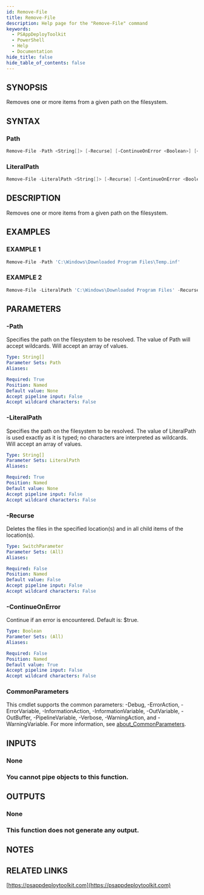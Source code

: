 ```yaml
---
id: Remove-File
title: Remove-File
description: Help page for the "Remove-File" command
keywords:
  - PSAppDeployToolkit
  - PowerShell
  - Help
  - Documentation
hide_title: false
hide_table_of_contents: false
---
```


## SYNOPSIS

Removes one or more items from a given path on the filesystem.

## SYNTAX

### Path

```powershell
Remove-File -Path <String[]> [-Recurse] [-ContinueOnError <Boolean>] [<CommonParameters>]
```

### LiteralPath

```powershell
Remove-File -LiteralPath <String[]> [-Recurse] [-ContinueOnError <Boolean>] [<CommonParameters>]
```

## DESCRIPTION

Removes one or more items from a given path on the filesystem.

## EXAMPLES

### EXAMPLE 1

```powershell
Remove-File -Path 'C:\Windows\Downloaded Program Files\Temp.inf'
```

### EXAMPLE 2

```powershell
Remove-File -LiteralPath 'C:\Windows\Downloaded Program Files' -Recurse
```

## PARAMETERS

### -Path

Specifies the path on the filesystem to be resolved.
The value of Path will accept wildcards.
Will accept an array of values.

```yaml
Type: String[]
Parameter Sets: Path
Aliases:

Required: True
Position: Named
Default value: None
Accept pipeline input: False
Accept wildcard characters: False
```

### -LiteralPath

Specifies the path on the filesystem to be resolved.
The value of LiteralPath is used exactly as it is typed; no characters are interpreted as wildcards.
Will accept an array of values.

```yaml
Type: String[]
Parameter Sets: LiteralPath
Aliases:

Required: True
Position: Named
Default value: None
Accept pipeline input: False
Accept wildcard characters: False
```

### -Recurse

Deletes the files in the specified location(s) and in all child items of the location(s).

```yaml
Type: SwitchParameter
Parameter Sets: (All)
Aliases:

Required: False
Position: Named
Default value: False
Accept pipeline input: False
Accept wildcard characters: False
```

### -ContinueOnError

Continue if an error is encountered.
Default is: $true.

```yaml
Type: Boolean
Parameter Sets: (All)
Aliases:

Required: False
Position: Named
Default value: True
Accept pipeline input: False
Accept wildcard characters: False
```

### CommonParameters

This cmdlet supports the common parameters: -Debug, -ErrorAction, -ErrorVariable, -InformationAction, -InformationVariable, -OutVariable, -OutBuffer, -PipelineVariable, -Verbose, -WarningAction, and -WarningVariable. For more information, see [about_CommonParameters](http://go.microsoft.com/fwlink/?LinkID=113216).

## INPUTS

### None

### You cannot pipe objects to this function.
## OUTPUTS

### None

### This function does not generate any output.
## NOTES

## RELATED LINKS

[https://psappdeploytoolkit.com](https://psappdeploytoolkit.com)
